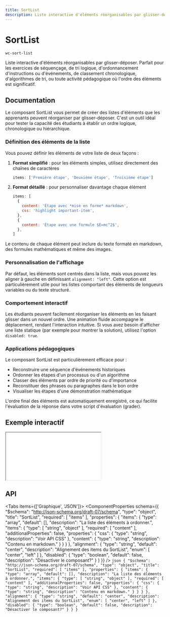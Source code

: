 ```yaml
---
title: SortList
description: Liste interactive d'éléments réorganisables par glisser-déposer. Parfait pour les exercices de séquençage, de tri logique, d'ordonnancement d'instructions ou d'événements, de classement chronologique, d'algorithmes de tri, ou toute activité pédagogique où l'ordre des éléments est significatif.
---
```



# SortList

`wc-sort-list`

Liste interactive d'éléments réorganisables par glisser-déposer. Parfait pour les exercices de séquençage, de tri logique, d'ordonnancement d'instructions ou d'événements, de classement chronologique, d'algorithmes de tri, ou toute activité pédagogique où l'ordre des éléments est significatif.

## Documentation

Le composant SortList vous permet de créer des listes d'éléments que les apprenants peuvent réorganiser par glisser-déposer. C'est un outil idéal pour tester la capacité des étudiants à établir un ordre logique, chronologique ou hiérarchique.

### Définition des éléments de la liste

Vous pouvez définir les éléments de votre liste de deux façons :

1. **Format simplifié** : pour les éléments simples, utilisez directement des chaînes de caractères

   ```js
   items: ['Première étape', 'Deuxième étape', 'Troisième étape']
   ```

2. **Format détaillé** : pour personnaliser davantage chaque élément
   ```js
   items: [
     {
       content: 'Étape avec *mise en forme* markdown',
       css: 'highlight important-item',
     },
     {
       content: 'Étape avec une formule $E=mc^2$',
     },
   ]
   ```

Le contenu de chaque élément peut inclure du texte formaté en markdown, des formules mathématiques et même des images.

### Personnalisation de l'affichage

Par défaut, les éléments sont centrés dans la liste, mais vous pouvez les aligner à gauche en définissant `alignment: "left"`. Cette option est particulièrement utile pour les listes comportant des éléments de longueurs variables ou du texte structuré.

### Comportement interactif

Les étudiants peuvent facilement réorganiser les éléments en les faisant glisser dans un nouvel ordre. Une animation fluide accompagne le déplacement, rendant l'interaction intuitive. Si vous avez besoin d'afficher une liste statique (par exemple pour montrer la solution), utilisez l'option `disabled: true`.

### Applications pédagogiques

Le composant SortList est particulièrement efficace pour :

- Reconstruire une séquence d'événements historiques
- Ordonner les étapes d'un processus ou d'un algorithme
- Classer des éléments par ordre de priorité ou d'importance
- Reconstituer des phrases ou paragraphes dans le bon ordre
- Visualiser les étapes d'une démonstration mathématique

L'ordre final des éléments est automatiquement enregistré, ce qui facilite l'évaluation de la réponse dans votre script d'évaluation (grader).

## Exemple interactif

<iframe
  src={useAbsoluteUrl('playground/components/wc-sort-list')}
  style={{ width: '100%', height: '700px', border: 'none' }}
></iframe>

## API

<Tabs items={['Graphique', 'JSON']}>
  <Tab>
    <ComponentProperties schema={{
  "$schema": "http://json-schema.org/draft-07/schema",
  "type": "object",
  "title": "SortList",
  "required": [
    "items"
  ],
  "properties": {
    "items": {
      "type": "array",
      "default": [],
      "description": "La liste des éléments à ordonner.",
      "items": {
        "type": [
          "string",
          "object"
        ],
        "required": [
          "content"
        ],
        "additionalProperties": false,
        "properties": {
          "css": {
            "type": "string",
            "description": "Voir API CSS"
          },
          "content": {
            "type": "string",
            "description": "Contenu en markdown."
          }
        }
      }
    },
    "alignment": {
      "type": "string",
      "default": "center",
      "description": "Alignement des items du SortList",
      "enum": [
        "center",
        "left"
      ]
    },
    "disabled": {
      "type": "boolean",
      "default": false,
      "description": "Désactiver le composant?"
    }
  }
}} />
  </Tab>
  <Tab>
    ```json
    {
  "$schema": "http://json-schema.org/draft-07/schema",
  "type": "object",
  "title": "SortList",
  "required": [
    "items"
  ],
  "properties": {
    "items": {
      "type": "array",
      "default": [],
      "description": "La liste des éléments à ordonner.",
      "items": {
        "type": [
          "string",
          "object"
        ],
        "required": [
          "content"
        ],
        "additionalProperties": false,
        "properties": {
          "css": {
            "type": "string",
            "description": "Voir API CSS"
          },
          "content": {
            "type": "string",
            "description": "Contenu en markdown."
          }
        }
      }
    },
    "alignment": {
      "type": "string",
      "default": "center",
      "description": "Alignement des items du SortList",
      "enum": [
        "center",
        "left"
      ]
    },
    "disabled": {
      "type": "boolean",
      "default": false,
      "description": "Désactiver le composant?"
    }
  }
}
    ```
  </Tab>
</Tabs>
